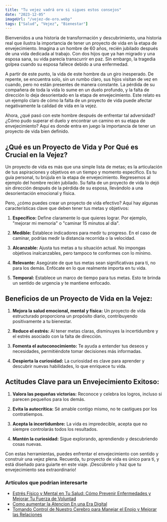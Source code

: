 ```yaml
---
title: "Tu vejez vadrá oro si sigues estos consejos"
date: "2023-12-05"
imageUrl: "/vejez-de-oro.webp"
tags: ["Salud", "Vejez", "Bienestar"]
---
```


<CustomImage src="https://raw.githubusercontent.com/sebiten/posts/main/images/vejez-de-oro.webp" alt="Tu vejez vadrá oro si sigues estos consejos" />

Bienvenidos a una historia de transformación y descubrimiento, una historia real que ilustra la importancia de tener un proyecto de vida en la etapa de envejecimiento. Imagina a un hombre de 60 años, recién jubilado después de una vida dedicada al trabajo. Con dos hijos que ya han migrado y una esposa sana, su vida parecía transcurrir en paz. Sin embargo, la tragedia golpea cuando su esposa fallece debido a una enfermedad.

A partir de este punto, la vida de este hombre da un giro inesperado. De repente, se encuentra solo, sin un rumbo claro, sus hijos visitan de vez en cuando, pero no están presentes de manera constante. La pérdida de su compañera de toda la vida lo sume en un duelo profundo, y la falta de dirección lo deja desorientado en la etapa de envejecimiento. Este relato es un ejemplo claro de cómo la falta de un proyecto de vida puede afectar negativamente la calidad de vida en la vejez.

Ahora, ¿qué pasó con este hombre después de enfrentar tal adversidad? ¿Cómo pudo superar el duelo y encontrar un camino en su etapa de envejecimiento? Aquí es donde entra en juego la importancia de tener un proyecto de vida bien definido.

## **¿Qué es un Proyecto de Vida y Por Qué es Crucial en la Vejez?**

Un proyecto de vida es más que una simple lista de metas; es la articulación de tus aspiraciones y objetivos en un tiempo y momento específico. Es tu guía personal, tu brújula en la etapa de envejecimiento. Regresemos al ejemplo del hombre recién jubilado. Su falta de un proyecto de vida lo dejó sin dirección después de la pérdida de su esposa, llevándolo a una desorientación emocional y física.

Pero, ¿cómo puedes crear un proyecto de vida efectivo? Aquí hay algunas características clave que deben tener tus metas y objetivos:

1. **Específico:** Define claramente lo que quieres lograr. Por ejemplo, "mejorar mi memoria" o "caminar 15 minutos al día".

2. **Medible:** Establece indicadores para medir tu progreso. En el caso de caminar, podrías medir la distancia recorrida o la velocidad.

3. **Alcanzable:** Ajusta tus metas a tu situación actual. No impongas objetivos inalcanzables, pero tampoco te conformes con lo mínimo.

4. **Relevante:** Asegúrate de que tus metas sean significativas para ti, no para los demás. Enfócate en lo que realmente importa en tu vida.

5. **Temporal:** Establece un marco de tiempo para tus metas. Esto te brinda un sentido de urgencia y te mantiene enfocado.

## **Beneficios de un Proyecto de Vida en la Vejez:**

1. **Mejora la salud emocional, mental y física:** Un proyecto de vida estructurado proporciona un propósito diario, contribuyendo positivamente a tu bienestar.

2. **Reduce el estrés:** Al tener metas claras, disminuyes la incertidumbre y el estrés asociado con la falta de dirección.

3. **Fomenta el autoconocimiento:** Te ayuda a entender tus deseos y necesidades, permitiéndote tomar decisiones más informadas.

4. **Despierta la curiosidad:** La curiosidad es clave para aprender y descubrir nuevas habilidades, lo que enriquece tu vida.

## **Actitudes Clave para un Envejecimiento Exitoso:**

1. **Valora las pequeñas victorias:** Reconoce y celebra los logros, incluso si parecen pequeños para los demás.

2. **Evita la autocrítica:** Sé amable contigo mismo, no te castigues por los contratiempos.

3. **Acepta la incertidumbre:** La vida es impredecible, acepta que no siempre controlarás todos los resultados.

4. **Mantén la curiosidad:** Sigue explorando, aprendiendo y descubriendo cosas nuevas.

Con estas herramientas, puedes enfrentar el envejecimiento con sentido y construir una vejez plena. Recuerda, tu proyecto de vida es único para ti, y está diseñado para guiarte en este viaje. ¡Descúbrelo y haz que tu envejecimiento sea extraordinario!

### Artículos que podrian interesarte

- [Estrés Físico y Mental en Tu Salud: Cómo Prevenir Enfermedades y Mejorar Tu Fuerza de Voluntad](https://abelardo.blog/posts/estres-fisico-y-mental)
- [Como aumentar la Atencion En una Era Digital](https://abelardo.blog/posts/aumentar-la-atencion)
- [Tomando Control de Nuestro Cerebro para Manejar el Enojo y Mejorar las Relaciones](https://abelardo.blog/posts/como-manejar-el-enojo)
